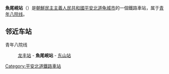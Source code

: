{{朝鮮半島車站資訊
|公司色 = blue
|文字色 = 
|站名 = 魚尾峴站
|圖片 = 
|pxl = 
|圖片說明 =
|前一站 = [[龙丰站_(朝鲜)|龙丰]]
|前一站距離 = 4.3
|後一站距離 = 6.3
|後一站 = [[东山站_(平安北道)|东山]]
|所屬路線 = [[青年八院线|青年八院线]]
|距離 = 80.7
|起點站 = [[球场青年站|球场青年]]
|諺文 = 어미현역
|朝鮮漢字 = 魚尾峴驛
|文觀部式 = 
|馬-賴式 = Ŏmihyŏn-yŏk
|副站名 = 
|車站編號 = 
|停站路線數 = 
|所屬公司 = [[朝鮮民主主義人民共和國鐵道省|朝鮮民主主義人民共和國鐵道省]]
|所在地 =[[平安北道|平安北道]][[龟城市|龟城市]]
|車站構造 = 地面车站
|月台配置 = 
|啟用年月日 =
|廢站年月日 = 
|上下車人次 = 
|統計年度 = 
|轉車 = 
|備註 = 
|全寬備註 = 
}}

'''魚尾峴站'''（{{lang-ko|어미현역}}）是[[朝鮮民主主義人民共和國|朝鮮民主主義人民共和國]][[平安北道|平安北道]][[龟城市|龟城市]]的一個鐵路車站，属于[[青年八院线|青年八院线]]。

==邻近车站==
青年八院线
:[[龙丰站_(朝鲜)|龙丰站]] - '''魚尾峴站''' - [[东山站_(平安北道)|东山站]]

{{朝鲜铁路小作品}}

{{青年八院线}}

[[Category:平安北道鐵路車站|Category:平安北道鐵路車站]]